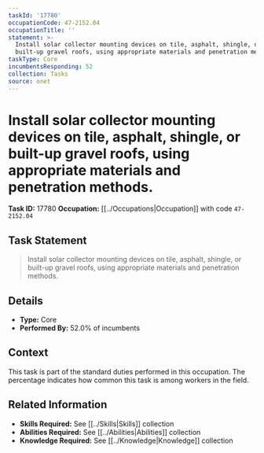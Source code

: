 ```yaml
---
taskId: '17780'
occupationCode: 47-2152.04
occupationTitle: ''
statement: >-
  Install solar collector mounting devices on tile, asphalt, shingle, or
  built-up gravel roofs, using appropriate materials and penetration methods.
taskType: Core
incumbentsResponding: 52
collection: Tasks
source: onet
---
```

# Install solar collector mounting devices on tile, asphalt, shingle, or built-up gravel roofs, using appropriate materials and penetration methods.

**Task ID:** 17780
**Occupation:** [[../Occupations|Occupation]] with code `47-2152.04`

## Task Statement

> Install solar collector mounting devices on tile, asphalt, shingle, or built-up gravel roofs, using appropriate materials and penetration methods.

## Details

- **Type:** Core
- **Performed By:** 52.0% of incumbents

## Context

This task is part of the standard duties performed in this occupation. The percentage indicates how common this task is among workers in the field.

## Related Information

- **Skills Required:** See [[../Skills|Skills]] collection
- **Abilities Required:** See [[../Abilities|Abilities]] collection
- **Knowledge Required:** See [[../Knowledge|Knowledge]] collection
